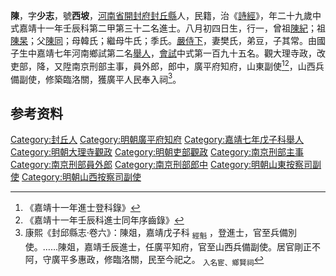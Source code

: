 {{明清人物信息框
| 姓名 = 陳爼
| 原名 =
| 圖片名稱= 
| 圖片大小 =
| 圖片說明 = 
| 最高職務 =
| 國家 = 大明 
| 爵位 =
| 籍貫 = [[河南省|河南省]][[開封府|開封府]][[封丘縣|封丘縣]]
| 族裔 = 
| 旗籍 = 
| 字號 = 
| 諡號 =
| 出生日期 = 八月初四日
| 出生地點 =
| 逝世日期 = 
| 逝世地點 =
| 墓葬 =
| 配偶 = 樊氏
| 親屬 = 曾祖[[陳紀|陳紀]]，祖[[陳杲|陳杲]]，父[[陳同|陳同]]，母韓氏；繼母牛氏；季氏
| 出身 =
* 嘉靖十一年壬辰科進士
| 經歷 =
| 著作 =  
}}
'''陳{{ruby|爼|-{zh-hans:zǔ;zh-tw:ㄗㄨˇ}-}}'''{{BD|1504年||1563年||}}，字'''少志'''，號'''西坡'''，[[河南省|河南省]][[開封府|開封府]][[封丘縣|封丘縣]]人，民籍，治《[[詩經|詩經]]》，年二十九歲中式嘉靖十一年壬辰科第二甲第三十二名進士。八月初四日生，行一，曾祖[[陳紀|陳紀]]；祖[[陳杲|陳杲]]；父[[陳同|陳同]]；母韓氏；繼母牛氏；季氏。[[嚴侍下|嚴侍下]]，妻樊氏，弟豆，子其常。由國子生中嘉靖七年河南鄉試第二名[[舉人|舉人]]，[[會試|會試]]中式第一百九十五名。觀大理寺政，改吏部，降，又陞南京刑部主事，員外郎，郎中，廣平府知府，山東副使<ref>《嘉靖十一年進士登科錄》</ref><ref>《嘉靖十一年壬辰科進士同年序齒錄》</ref>，山西兵備副使，修築臨洛關，獲廣平人民奉入祠<ref>康熙《封邱縣志·卷六》：陳爼，嘉靖戊子科 <sub>經魁</sub> ，登進士，官至兵備別使。……陳爼，嘉靖壬辰進士，任廣平知府，官至山西兵備副使。居官剛正不阿，守廣平多惠政，修臨洛關，民至今祀之。 <sub>入名宦、鄉賢祠</sub></ref>。

== 参考资料 ==
{{reflist}}

{{嘉靖十一年壬辰科殿试金榜}}

{{Authority control}}
{{DEFAULTSORT:}}
[[Category:封丘人|Category:封丘人]]
[[Category:明朝廣平府知府|Category:明朝廣平府知府]]
[[Category:嘉靖七年戊子科舉人|Category:嘉靖七年戊子科舉人]]
[[Category:明朝大理寺觀政|Category:明朝大理寺觀政]]
[[Category:明朝吏部觀政|Category:明朝吏部觀政]]
[[Category:南京刑部主事|Category:南京刑部主事]]
[[Category:南京刑部員外郎|Category:南京刑部員外郎]]
[[Category:南京刑部郎中|Category:南京刑部郎中]]
[[Category:明朝山東按察司副使|Category:明朝山東按察司副使]]
[[Category:明朝山西按察司副使|Category:明朝山西按察司副使]]


{{明朝人物小作品}}